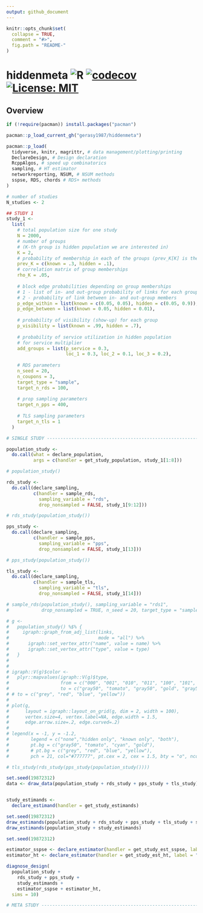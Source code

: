 ```yaml
---
output: github_document
---
```


```r
knitr::opts_chunk$set(
  collapse = TRUE,
  comment = "#>",
  fig.path = "README-"
)
```

# hiddenmeta ![R](https://github.com/gerasy1987/hiddenmeta/workflows/R/badge.svg) [![codecov](https://codecov.io/gh/gerasy1987/hiddenmeta/branch/main/graph/badge.svg?token=ZG9A64Q0A1)](https://codecov.io/gh/gerasy1987/hiddenmeta) [![License: MIT](https://img.shields.io/badge/License-MIT-yellow.svg)](https://github.com/gerasy1987/hiddenmeta/blob/main/LICENSE)

## Overview

```r

if (!require(pacman)) install.packages("pacman")

pacman::p_load_current_gh("gerasy1987/hiddenmeta")

pacman::p_load(
  tidyverse, knitr, magrittr, # data management/plotting/printing
  DeclareDesign, # Design declaration
  RcppAlgos, # speed up combinatorics
  sampling, # HT estimator
  networkreporting, NSUM, # NSUM methods
  sspse, RDS, chords # RDS+ methods
)

# number of studies
N_studies <- 2

## STUDY 1
study_1 <- 
  list(
    # total population size for one study
    N = 2000,
    # number of groups
    # (K-th group is hidden population we are interested in)
    K = 2,
    # probability of membership in each of the groups (prev_K[K] is the true prevalence)
    prev_K = c(known = .3, hidden = .1),
    # correlation matrix of group memberships
    rho_K = .05,
    
    # block edge probabilities depending on group memberships
    # 1 - list of in- and out-group probability of links for each group
    # 2 - probability of link between in- and out-group members
    p_edge_within = list(known = c(0.05, 0.05), hidden = c(0.05, 0.9)),
    p_edge_between = list(known = 0.05, hidden = 0.01),
    
    # probability of visibility (show-up) for each group
    p_visibility = list(known = .99, hidden = .7),
    
    # probability of service utilization in hidden population
    # for service multiplier
    add_groups = list(p_service = 0.3, 
                      loc_1 = 0.3, loc_2 = 0.1, loc_3 = 0.2),
    
    # RDS parameters
    n_seed = 20,
    n_coupons = 3,
    target_type = "sample",
    target_n_rds = 100,
    
    # prop sampling parameters
    target_n_pps = 400,
    
    # TLS sampling parameters
    target_n_tls = 1
  )

# SINGLE STUDY --------------------------------------------------------------------------------

population_study <-
  do.call(what = declare_population,
          args = c(handler = get_study_population, study_1[1:8]))

# population_study()

rds_study <- 
  do.call(declare_sampling,
          c(handler = sample_rds, 
            sampling_variable = "rds",
            drop_nonsampled = FALSE, study_1[9:12]))

# rds_study(population_study())

pps_study <- 
  do.call(declare_sampling,
          c(handler = sample_pps, 
            sampling_variable = "pps",
            drop_nonsampled = FALSE, study_1[13]))

# pps_study(population_study())

tls_study <- 
  do.call(declare_sampling,
          c(handler = sample_tls, 
            sampling_variable = "tls",
            drop_nonsampled = FALSE, study_1[14]))

# sample_rds(population_study(), sampling_variable = "rds1", 
#            drop_nonsampled = TRUE, n_seed = 20, target_type = "sample", target_n_rds = 100)

# g <- 
#   population_study() %$% {
#     igraph::graph_from_adj_list(links, 
#                                 mode = "all") %>% 
#       igraph::set_vertex_attr("name", value = name) %>%
#       igraph::set_vertex_attr("type", value = type)
#   }
# 
# 
# igraph::V(g)$color <- 
#   plyr::mapvalues(igraph::V(g)$type, 
#                   from = c("000", "001", "010", "011", "100", "101", "110", "111"), 
#                   to = c("gray50", "tomato", "gray50", "gold", "gray50", "gold", "gray50", "gold"))
# # to = c("grey", "red", "blue", "yellow"))
# 
# plot(g, 
#      layout = igraph::layout_on_grid(g, dim = 2, width = 100), 
#      vertex.size=4, vertex.label=NA, edge.width = 1.5,
#      edge.arrow.size=.2, edge.curved=.2) 
# 
# legend(x = -1, y = -1.2, 
#        legend = c("none","hidden only", "known only", "both"), 
#        pt.bg = c("gray50", "tomato", "cyan", "gold"),
#        # pt.bg = c("grey", "red", "blue", "yellow"), 
#        pch = 21, col="#777777", pt.cex = 2, cex = 1.5, bty = "o", ncol = 4)

# tls_study(rds_study(pps_study(population_study())))

set.seed(19872312)
data <- draw_data(population_study + rds_study + pps_study + tls_study)


study_estimands <- 
  declare_estimand(handler = get_study_estimands)

set.seed(19872312)
draw_estimands(population_study + rds_study + pps_study + tls_study + study_estimands)
draw_estimands(population_study + study_estimands)

set.seed(19872312)

estimator_sspse <- declare_estimator(handler = get_study_est_sspse, label = "sspse")
estimator_ht <- declare_estimator(handler = get_study_est_ht, label = "ht")

diagnose_design(
  population_study + 
    rds_study + pps_study + 
    study_estimands + 
    estimator_sspse + estimator_ht, 
  sims = 10)

# META STUDY ----------------------------------------------------------------------------------

```

